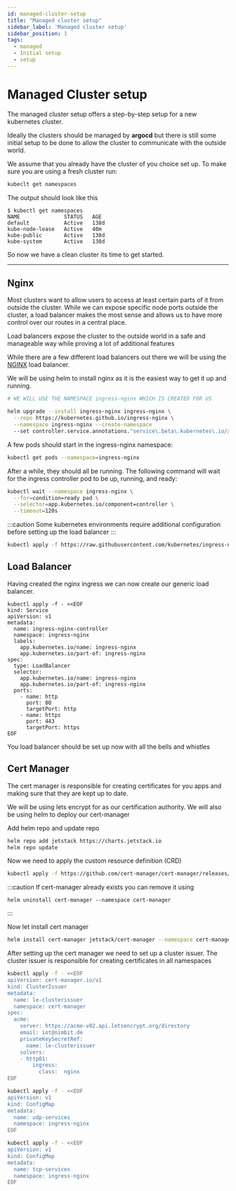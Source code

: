 ```yaml
---
id: managed-cluster-setup
title: "Managed cluster setup"
sidebar_label: 'Managed cluster setup'
sidebar_position: 1
tags:
  - managed
  - Initial setup
  - setup
---
```



# Managed Cluster setup

The managed cluster setup offers a step-by-step setup for a new kubernetes cluster. 

Ideally the clusters should be managed by **argocd** but there is still some initial setup to be done to allow the cluster to communicate with the outside world. 


We assume that you already have the cluster of you choice set up. To make sure you are using a fresh cluster run: 

```bash
kubeclt get namespaces
```

The output should look like this 

```buttonless
$ kubectl get namespaces
NAME              STATUS   AGE
default           Active   138d
kube-node-lease   Active   40m
kube-public       Active   138d
kube-system       Active   138d
```

So now we have a clean cluster its time to get started.

---

## Nginx

Most clusters want to allow users to access at least certain parts of it from outside the cluster. While we can expose specific node ports outside the cluster, a load balancer makes the most sense and allows us to have more control over our routes in a central place. 

Load balancers expose the cluster to the outside world in a safe and manageable way while proving a lot of additional features

While there are a few different load balancers out there we will be using the [NGINX](https://kubernetes.github.io/ingress-nginx/deploy/) load balancer. 

We will be using helm to install nginx as it is the easiest way to get it up and running.

```bash
# WE WILL USE THE NAMESPACE ingress-nginx WHICH IS CREATED FOR US 

helm upgrade --install ingress-nginx ingress-nginx \
  --repo https://kubernetes.github.io/ingress-nginx \
  --namespace ingress-nginx --create-namespace
  --set controller.service.annotations."service\.beta\.kubernetes\.io/azure-load-balancer-health-probe-request-path"=/healthz
```

A few pods should start in the ingress-nginx namespace:
```bash
kubectl get pods --namespace=ingress-nginx
```

After a while, they should all be running. The following command will wait for the ingress controller pod to be up, running, and ready:

```bash
kubectl wait --namespace ingress-nginx \
  --for=condition=ready pod \
  --selector=app.kubernetes.io/component=controller \
  --timeout=120s
```

:::caution
  Some kubernetes environments require additional configuration before setting up the load balancer 
:::

<Tabs>
  <TabItem value="Azure" label="Azure" default>

````bash 
kubectl apply -f https://raw.githubusercontent.com/kubernetes/ingress-nginx/controller-v1.4.0/deploy/static/provider/cloud/deploy.yaml
````
  </TabItem>
</Tabs>

## Load Balancer

Having created the nginx ingress we can now create our generic load balancer.
```
kubectl apply -f - <<EOF
kind: Service
apiVersion: v1
metadata:
  name: ingress-nginx-controller
  namespace: ingress-nginx
  labels:
    app.kubernetes.io/name: ingress-nginx
    app.kubernetes.io/part-of: ingress-nginx
spec:
  type: LoadBalancer
  selector:
    app.kubernetes.io/name: ingress-nginx
    app.kubernetes.io/part-of: ingress-nginx
  ports:
    - name: http
      port: 80
      targetPort: http
    - name: https
      port: 443
      targetPort: https      
EOF

```

You load balancer should be set up now with all the bells and whistles 


## Cert Manager

The cert manager is responsible for creating certificates for you apps and making sure that they are kept up to date. 

We will be using lets encrypt for as our certification authority. 
We will also be using helm to deploy our cert-manager

Add helm repo and update repo
```bash title="Add repo and update repo"
helm repo add jetstack https://charts.jetstack.io
helm repo update
```


Now we need to apply the custom resource definition (CRD)
```bash 
kubectl apply -f https://github.com/cert-manager/cert-manager/releases/download/v1.10.0/cert-manager.crds.yaml
```



:::caution 
If cert-manager already exists you can remove it using 

```
helm uninstall cert-manager --namespace cert-manager
```
:::




Now let install cert manager

```bash 
helm install cert-manager jetstack/cert-manager --namespace cert-manager --version v1.10.0  --create-namespace --set installCRDs=true

```


After setting up the cert manager we need to set up a cluster issuer. 
The cluster issuer is responsible for creating certificates in all namespaces

```bash title="Cluster issuer"
kubectl apply -f - <<EOF
apiVersion: cert-manager.io/v1
kind: ClusterIssuer
metadata:
  name: le-clusterissuer
  namespace: cert-manager
spec:
  acme:
    server: https://acme-v02.api.letsencrypt.org/directory
    email: iot@nimbit.de
    privateKeySecretRef:
      name: le-clusterissuer
    solvers:
    - http01:
        ingress:
          class:  nginx
EOF

```


```bash
kubectl apply -f - <<EOF
apiVersion: v1
kind: ConfigMap
metadata:
  name: udp-services
  namespace: ingress-nginx
EOF

```



```bash
kubectl apply -f - <<EOF
apiVersion: v1
kind: ConfigMap
metadata:
  name: tcp-services
  namespace: ingress-nginx
EOF

```
